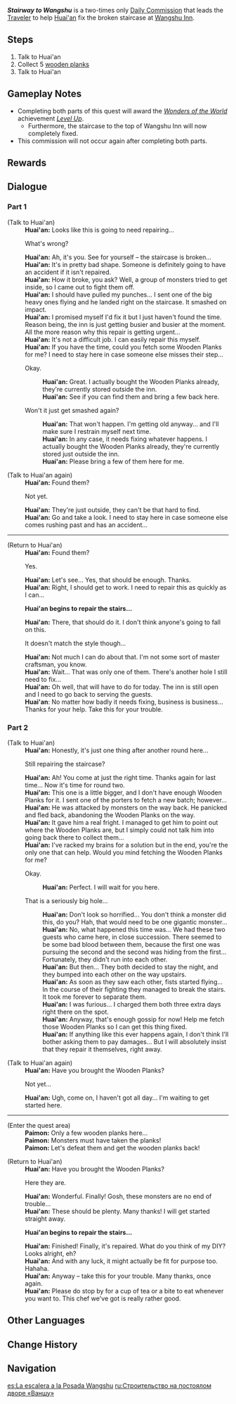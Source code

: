 {{Quest Infobox
|id            = 22112; 22113
|type          = Commission
|npc           = Huai'an
|startLocation = [[Wangshu Inn]], [[Liyue]]
|region        = Liyue
|area          = Bishui Plain
|subarea       = Wangshu Inn
|characters    = Huai'an; Traveler
|prev          = A Provisional Arrangement
|other         = 
*Can be completed twice, after which you receive the achievement [[Level Up]].
*AR-Dependent Rewards
}}
'''''Stairway to Wangshu''''' is a two-times only [[Daily Commission]] that leads the [[Traveler]] to help [[Huai'an]] fix the broken staircase at [[Wangshu Inn]].

==Steps==
# Talk to Huai'an
# Collect 5 [[Sturdy Plank|wooden planks]]
# Talk to Huai'an

==Gameplay Notes==
*Completing both parts of this quest will award the ''[[Wonders of the World]]'' achievement ''[[Level Up]]''.
**Furthermore, the staircase to the top of Wangshu Inn will now completely fixed.
*This commission will not occur again after completing both parts.

==Rewards==
{{Commission Rewards|low}}

==Dialogue==
{{Quest Description|[[Huai'an]] of Wangshu Inn is trying to fix the (other) crack in the inn staircase, and he's looking for someone to help him...}}
===Part 1===
{{Dialogue start}}
;(Talk to Huai'an)
:'''Huai'an:''' Looks like this is going to need repairing...
:{{DIcon}} What's wrong?
:'''Huai'an:''' Ah, it's you. See for yourself – the staircase is broken...
:'''Huai'an:''' It's in pretty bad shape. Someone is definitely going to have an accident if it isn't repaired.
:'''Huai'an:''' How it broke, you ask? Well, a group of monsters tried to get inside, so I came out to fight them off.
:'''Huai'an:''' I should have pulled my punches... I sent one of the big heavy ones flying and he landed right on the staircase. It smashed on impact.
:'''Huai'an:''' I promised myself I'd fix it but I just haven't found the time. Reason being, the inn is just getting busier and busier at the moment. All the more reason why this repair is getting urgent...
:'''Huai'an:''' It's not a difficult job. I can easily repair this myself.
:'''Huai'an:''' If you have the time, could you fetch some Wooden Planks for me? I need to stay here in case someone else misses their step...
:{{DIcon}} Okay.
::'''Huai'an:''' Great. I actually bought the Wooden Planks already, they're currently stored outside the inn.
::'''Huai'an:''' See if you can find them and bring a few back here.
:{{DIcon}} Won't it just get smashed again?
::'''Huai'an:''' That won't happen. I'm getting old anyway... and I'll make sure I restrain myself next time.
::'''Huai'an:''' In any case, it needs fixing whatever happens. I actually bought the Wooden Planks already, they're currently stored just outside the inn.
::'''Huai'an:''' Please bring a few of them here for me.

;(Talk to Huai'an again)
:'''Huai'an:''' Found them?
:{{DIcon}} Not yet.
:'''Huai'an:''' They're just outside, they can't be that hard to find.
:'''Huai'an:''' Go and take a look. I need to stay here in case someone else comes rushing past and has an accident...
----
;(Return to Huai'an)
:'''Huai'an:''' Found them?
:{{DIcon}} Yes.
:'''Huai'an:''' Let's see... Yes, that should be enough. Thanks.
:'''Huai'an:''' Right, I should get to work. I need to repair this as quickly as I can...

:'''Huai'an begins to repair the stairs...'''

:'''Huai'an:''' There, that should do it. I don't think anyone's going to fall on this.
:{{DIcon}} It doesn't match the style though...
:'''Huai'an:''' Not much I can do about that. I'm not some sort of master craftsman, you know.
:'''Huai'an:''' Wait... That was only one of them. There's another hole I still need to fix...
:'''Huai'an:''' Oh well, that will have to do for today. The inn is still open and I need to go back to serving the guests.
:'''Huai'an''': No matter how badly it needs fixing, business is business... Thanks for your help. Take this for your trouble.
{{Dialogue end}}

===Part 2===
{{Dialogue start}}
;(Talk to Huai'an)
:'''Huai'an:''' Honestly, it's just one thing after another round here...
:{{DIcon}} Still repairing the staircase?
:'''Huai'an:''' Ah! You come at just the right time. Thanks again for last time... Now it's time for round two.
:'''Huai'an:''' This one is a little bigger, and I don't have enough Wooden Planks for it. I sent one of the porters to fetch a new batch; however...
:'''Huai'an:''' He was attacked by monsters on the way back. He panicked and fled back, abandoning the Wooden Planks on the way.
:'''Huai'an:''' It gave him a real fright. I managed to get him to point out where the Wooden Planks are, but I simply could not talk him into going back there to collect them...
:'''Huai'an:''' I've racked my brains for a solution but in the end, you're the only one that can help. Would you mind fetching the Wooden Planks for me?
:{{DIcon}} Okay.
::'''Huai'an:''' Perfect. I will wait for you here.
:{{DIcon}} That is a seriously big hole...
::'''Huai'an:''' Don't look so horrified... You don't think a monster did this, do you? Hah, that would need to be one gigantic monster...
::'''Huai'an:''' No, what happened this time was... We had these two guests who came here, in close succession. There seemed to be some bad blood between them, because the first one was pursuing the second and the second was hiding from the first... Fortunately, they didn't run into each other.
::'''Huai'an:''' But then... They both decided to stay the night, and they bumped into each other on the way upstairs.
::'''Huai'an:''' As soon as they saw each other, fists started flying... In the course of their fighting they managed to break the stairs. It took me forever to separate them.
::'''Huai'an:''' I was furious... I charged them both three extra days right there on the spot.
::'''Huai'an:''' Anyway, that's enough gossip for now! Help me fetch those Wooden Planks so I can get this thing fixed.
::'''Huai'an:''' If anything like this ever happens again, I don't think I'll bother asking them to pay damages... But I will absolutely insist that they repair it themselves, right away.

;(Talk to Huai'an again)
:'''Huai'an:''' Have you brought the Wooden Planks?
:{{DIcon}} Not yet...
:'''Huai'an:''' Ugh, come on, I haven't got all day... I'm waiting to get started here.
----
;(Enter the quest area)
:'''Paimon:''' Only a few wooden planks here...
:'''Paimon:''' Monsters must have taken the planks!
:'''Paimon:''' Let's defeat them and get the wooden planks back!

;(Return to Huai'an)
:'''Huai'an:''' Have you brought the Wooden Planks?
:{{DIcon}} Here they are.
:'''Huai'an:''' Wonderful. Finally! Gosh, these monsters are no end of trouble...
:'''Huai'an:''' These should be plenty. Many thanks! I will get started straight away.

:'''Huai'an begins to repair the stairs...'''

:'''Huai'an:''' Finished! Finally, it's repaired. What do you think of my DIY? Looks alright, eh?
:'''Huai'an:''' And with any luck, it might actually be fit for purpose too. Hahaha.
:'''Huai'an:''' Anyway – take this for your trouble. Many thanks, once again.
:'''Huai'an:''' Please do stop by for a cup of tea or a bite to eat whenever you want to. This chef we've got is really rather good.
{{Dialogue end}}

==Other Languages==
{{Other Languages
|en      = Stairway to Wangshu
|zhs     = 望舒须筑阶
|zhs_rm  = Wàngshū Xū Zhù Jiē
|zht     = 望舒需築階
|zht_rm  = Wàngshū Xū Zhù Jiē
|zh_tl   = Wangshu Needs Stairs to be Built
|ja      = 望舒の階段
|ja_rm   = Bou-jo no Kaidan{{Assumed}}
|ja_tl   = Stairway to Wangshu
|ko      = 망서의 보수가 필요한 계단
|ko_rm   = Mangseo-ui Bosuga Piryohan Gyedan
|ko_tl   = Stair Which Need Repair of Wangshu
|es      = La escalera a la Posada Wangshu
|es_tl   = The Staircase to the Wangshu Inn
|fr      = Tous les chemins mènent à Wangshu
|fr_tl   = [[wiktionary:all roads lead to Rome|All Roads Lead to Wangshu]]
|ru      = Ремонт на постоялом дворе «Ваншу»
|ru_tl   = Renovation at the "Wangshu" Inn
|th      = ได้เวลาซ่อม Wangshu
|th_rm   = 
|th_tl   = Time to Fix Wangshu
|vi      = Kiến Trúc Vọng Thư
|vi_tl   = 
|de      = Treppenbau beim Gasthaus
|de_tl   = Stairway Construction by the Inn
|id      = Tangga Menuju Wangshu
|id_tl   = Stairway To Wangshu
|pt      = Construção de Wangshu
|pt_tl   = 
|tr      = Wangshu'ya Giden Merdiven
|tr_tl   = 
|it      = Le scale della Locanda Wangshu
|it_tl   = 
}}

==Change History==
{{Change History|1.0}}

==Navigation==
{{Commission Navbox|Liyue|In Series}}

[[es:La escalera a la Posada Wangshu]]
[[ru:Строительство на постоялом дворе «Ваншу»]]